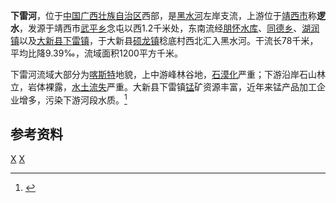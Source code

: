 {{Infobox River
  | river_name      = 下雷河
  | image_name      = 
  | image_size      = 
  | caption         = 
  | origin          = [[广西壮族自治区|广西壮族自治区]][[靖西市|靖西市]][[武平乡|武平乡]]念屯
  | mouth           = 广西壮族自治区[[大新县|大新县]][[硕龙镇|硕龙镇]]稔底村[[黑水河_(左江)|黑水河]]{{coord|22|49|00|N|106|51|37|E}}
  | basin_countries = 广西靖西市、德保县、天等县、大新县
  | length          = 78 km
  | elevation       = 
  | mouth_elevation = 
  | discharge       = 
  | watershed       = 1200 km<sup>2</sup>
}}
'''下雷河'''，位于[[中国|中国]][[广西壮族自治区|广西壮族自治区]]西部，是[[黑水河_(左江)|黑水河]]左岸支流，上游位于[[靖西市|靖西市]]称'''逻水'''，发源于靖西市[[武平乡|武平乡]]念屯以西1.2千米处，东南流经[[朋怀水库|朋怀水库]]、[[同德乡_(靖西县)|同德乡]]、[[湖润镇|湖润镇]]以及[[大新县|大新县]][[下雷镇|下雷镇]]，于大新县[[硕龙镇|硕龙镇]]稔底村西北汇入黑水河。干流长78千米，平均比降9.39‰，流域面积1200平方千米。

下雷河流域大部分为[[喀斯特|喀斯特]]地貌，上中游峰林谷地，[[石漠化|石漠化]]严重；下游沿岸石山林立，岩体裸露，[[水土流失|水土流失]]严重。大新县下雷镇[[锰|锰]]矿资源丰富，近年来锰产品加工企业增多，污染下游河段水质。<ref name="中国河湖大典">{{cite book zh |author=《[[中国河湖大典|中国河湖大典]]》编纂委员会 |title=《中国河湖大典·珠江卷》 |format=M|edition=1 |location=北京 |publisher=中国水利水电出版社 |date=2013年1月 |pages=155页 |id= ISBN 978-7-5170-0561-2}}</ref>

==参考资料==
{{reflist}}

[[Category:左江水系|X]]
[[Category:广西河流|X]]